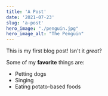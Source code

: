 ```yaml
---
title: 'A Post'
date: '2021-07-23'
slug: 'a-post'
hero_image: "./penguin.jpg"
hero_image_alt: "The Penguin"
---
```


This is my first blog post! Isn't it _great_?

Some of my **favorite** things are:

- Petting dogs
- Singing
- Eating potato-based foods
